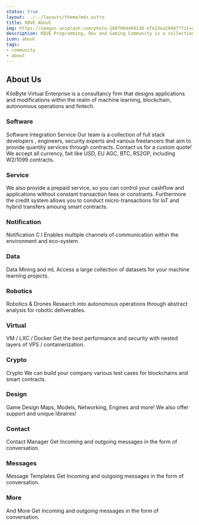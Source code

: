 ```yaml
---
status: true
layout: ../../layouts/theme/mdx.astro
title: KBVE About
img: https://images.unsplash.com/photo-1607004468138-e7e23ea26947?fit=crop&w=1400&h=700&q=75
description: KBVE Programming, Dev and Gaming Community is a collection of programmers, gamers and memers that enjoy a nice glass of memes.
icon: about
tags:
- community
- about
---
```



<N ns="ads" template="banner" id="ezoic" />


## About Us

KiloByte Virtual Enterprise is a consultancy firm that designs applications and modifications within the realm of machine learning, blockchain, autonomous operations and fintech.

### Software

Software Integration Service Our team is a collection of full stack developers , engineers, security experts and various freelancers that aim to provide quantity services through contracts. Contact us for a custom quote! We accept all currency, fait like USD, EU AGC, BTC, RS2GP, including W2/1099 contracts.

### Service

We also provide a prepaid service, so you can control your cashflow and applications without constant transaction fees or constrants. Furthermore the credit system allows you to conduct micro-transactions for IoT and hybrid transfers amoung smart contracts.

### Notification

Notification C.I Enables multiple channels of communication within the environment and eco-system.

### Data

Data Mining and mL Access a large collection of datasets for your machine learning projects.

### Robotics

Robotics & Drones Research into autonomous operations through abstract analysis for robotic deliverables.

### Virtual

VM / LXC / Docker Get the best performance and security with nested layers of VPS / containerization.

### Crypto

Crypto We can build your company various test cases for blockchains and smart contracts.

### Design

Game Design Maps, Models, Networking, Engines and more! We also offer support and unique libraires!

### Contact

Contact Manager Get Incoming and outgoing messages in the form of conversation.

### Messages

Message Templates Get Incoming and outgoing messages in the form of conversation.

### More

And More Get Incoming and outgoing messages in the form of conversation.